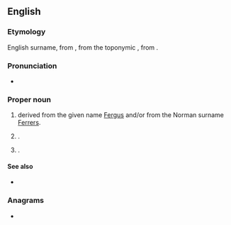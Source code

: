 {{also|ferris}}
==English==

===Etymology===
English surname, from {{der|en|nrf|Ferrers}}, from the toponymic {{m|nrf|Ferrières}}, from {{der|en|fr|fer||iron}}.
===Pronunciation===
* {{rhymes|en|ɛrəs}}

===Proper noun===
{{en-proper noun}}

# {{surname|en|from=given names|dot=}} derived from the given name [[Fergus]] and/or from the Norman surname [[Ferrers]].
# {{place|en|village|s/Illinois}}.
# {{place|en|city|s/Texas}}.

====See also====
* {{l|en|Ferris wheel}}

===Anagrams===
* {{anagrams|en|a=efirrs|Friers|firers|friers}}

{{topics|en|Cities|Villages}}